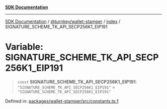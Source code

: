 [**SDK Documentation**](../../../../README.mdx)

***

[SDK Documentation](../../../../packages.mdx) / [@turnkey/wallet-stamper](../../README.mdx) / [index](../README.mdx) / SIGNATURE\_SCHEME\_TK\_API\_SECP256K1\_EIP191

# Variable: SIGNATURE\_SCHEME\_TK\_API\_SECP256K1\_EIP191

> `const` **SIGNATURE\_SCHEME\_TK\_API\_SECP256K1\_EIP191**: `"SIGNATURE_SCHEME_TK_API_SECP256K1_EIP191"` = `"SIGNATURE_SCHEME_TK_API_SECP256K1_EIP191"`

Defined in: [packages/wallet-stamper/src/constants.ts:1](https://github.com/tkhq/sdk/blob/3a88af7d1d927c6022706911d6af0f92f1440e00/packages/wallet-stamper/src/constants.ts#L1)
